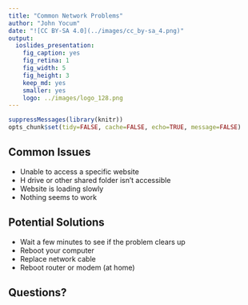 ```yaml
---
title: "Common Network Problems"
author: "John Yocum"
date: "![CC BY-SA 4.0](../images/cc_by-sa_4.png)"
output:
  ioslides_presentation:
    fig_caption: yes
    fig_retina: 1
    fig_width: 5
    fig_height: 3
    keep_md: yes
    smaller: yes
    logo: ../images/logo_128.png
---
```


```r
suppressMessages(library(knitr))
opts_chunk$set(tidy=FALSE, cache=FALSE, echo=TRUE, message=FALSE)
```

## Common Issues

- Unable to access a specific website
- H drive or other shared folder isn't accessible
- Website is loading slowly
- Nothing seems to work

## Potential Solutions

- Wait a few minutes to see if the problem clears up
- Reboot your computer
- Replace network cable
- Reboot router or modem (at home)

## Questions?